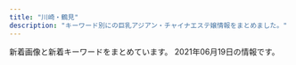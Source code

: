 ```yaml
---
title: "川崎・鶴見"
description: "キーワード別にの巨乳アジアン・チャイナエステ嬢情報をまとめました。"
---
```


新着画像と新着キーワードをまとめています。
2021年06月19日の情報です。

<DmmAffiliateIns />
<KeywordTable
  shops={
    [
    {
        "keywords": {
            "\u4e73": 2,
            "F": 2
        },
        "url": "http://www.crownman.tank.jp/",
        "img_links": [
            "http://www.crownman.tank.jp/public/20181126-115300-843.jpeg",
            "http://www.crownman.tank.jp/public/20201016-024617-911.jpeg",
            "http://www.crownman.tank.jp/images/h3.jpg",
            "http://www.crownman.tank.jp/public/20190404-200155-177.jpeg",
            "http://www.crownman.tank.jp/images/lj.png",
            "http://www.crownman.tank.jp/public/20181102-021343-999.jpeg",
            "http://www.crownman.tank.jp/public/20191220-000813-127.jpeg",
            "http://www.crownman.tank.jp/public/20210601-123201-393.jpeg",
            "http://www.crownman.tank.jp/public/20210504-080501-939.jpeg",
            "http://www.crownman.tank.jp/images/h4.jpg",
            "http://www.crownman.tank.jp/public/20210512-181627-885.jpeg",
            "http://www.crownman.tank.jp/public/20200829-001214-615.jpeg",
            "http://www.crownman.tank.jp/public/20181102-021404-733.jpeg",
            "http://www.crownman.tank.jp/public/20210214-132800-589.jpeg",
            "http://www.crownman.tank.jp/public/20190516-130732-500.jpeg",
            "http://www.crownman.tank.jp/public/20181101-091932-723.jpeg",
            "http://www.crownman.tank.jp/images/h5.jpg",
            "http://www.crownman.tank.jp/images/scrollToTop.png",
            "http://www.crownman.tank.jp/public/20190809-023452-629.jpeg",
            "http://www.crownman.tank.jp/public/20181102-021419-221.jpeg",
            "http://www.crownman.tank.jp/public/20190103-235102-103.jpeg",
            "http://www.crownman.tank.jp/ueditor/php/upload/image/20200828/1598625782230952.jpeg",
            "http://www.crownman.tank.jp/public/20190614-225752-699.jpeg",
            "http://www.crownman.tank.jp/public/20210128-093735-441.jpeg",
            "http://www.crownman.tank.jp/public/20210615-000828-824.jpeg",
            "http://www.crownman.tank.jp/public/20190410-032921-983.jpeg",
            "http://www.crownman.tank.jp/public/20210319-004011-852.jpeg",
            "http://www.crownman.tank.jp/images/br1.png",
            "http://www.crownman.tank.jp/public/20210309-102855-324.jpeg",
            "http://www.crownman.tank.jp/images/br.png",
            "http://www.crownman.tank.jp/public/20210414-180217-393.jpeg",
            "http://www.crownman.tank.jp/public/20181102-021325-742.jpeg",
            "http://www.crownman.tank.jp/images/jt.png",
            "http://www.crownman.tank.jp/images/h01.jpg",
            "http://www.crownman.tank.jp/public/20210315-113348-885.jpeg",
            "http://www.crownman.tank.jp/images/contact.png",
            "http://www.crownman.tank.jp/public/20210219-091840-338.jpeg",
            "http://www.crownman.tank.jp/public/20191208-161631-393.jpeg",
            "http://www.crownman.tank.jp/images/h02.jpg",
            "http://www.crownman.tank.jp/images/xw.png",
            "http://www.crownman.tank.jp/public/20181103-143855-981.jpeg",
            "http://www.crownman.tank.jp/public/20190512-114325-285.jpeg",
            "http://www.crownman.tank.jp/public/20201225-105416-366.jpeg",
            "http://www.crownman.tank.jp/public/20210208-142304-974.jpeg",
            "http://www.crownman.tank.jp/public/20210226-091700-151.jpeg",
            "http://www.crownman.tank.jp/public/20210620-113212-312.png",
            "http://www.crownman.tank.jp/ueditor/php/upload/image/20181102/1541123069868367.jpg",
            "http://www.crownman.tank.jp/public/20200829-204316-579.jpeg",
            "http://www.crownman.tank.jp/images/lyb.png",
            "http://www.crownman.tank.jp/public/20191102-172721-416.jpeg",
            "http://www.crownman.tank.jp/public/20210225-132107-806.jpeg",
            "http://www.crownman.tank.jp/images/fj.png",
            "http://www.crownman.tank.jp/public/20190321-014538-796.jpeg",
            "http://www.crownman.tank.jp/public/20201114-223303-188.jpeg",
            "http://www.crownman.tank.jp/images/zj.png",
            "http://www.crownman.tank.jp/public/20210603-000118-225.jpeg",
            "http://www.crownman.tank.jp/images/guest.png",
            "http://www.crownman.tank.jp/public/20210217-094543-773.jpeg"
        ],
        "station": "JR\u9db4\u898b\u99c5",
        "name": "\u30af\u30e9\u30a6\u30f3\u30fbCrown"
    },
    {
        "url": "http://www.iyasi-massage.com/",
        "img_links": [
            "http://www.iyasi-massage.com/images/top/top_04.jpg",
            "http://www.iyasi-massage.com/images/staff/sta_0z9.jpg",
            "http://www.iyasi-massage.com/images/gallery/gallery_401.jpg",
            "http://www.iyasi-massage.com/images/system/syatem_302.jpg",
            "http://www.iyasi-massage.com/images/staff_image/staff_d04.jpg",
            "http://www.iyasi-massage.com/images/staff_image/staff_d01.jpg",
            "http://www.iyasi-massage.com/images/staff/sta_0z12.jpg",
            "http://www.iyasi-massage.com/images/gallery/gallery_104.jpg",
            "http://www.iyasi-massage.com/images/staff_one/staff_one_07.png",
            "http://www.iyasi-massage.com/images/staff/sta_021.jpg",
            "http://www.iyasi-massage.com/images/staff/sta_0z2.jpg",
            "http://www.iyasi-massage.com/images/top/top_01.jpg",
            "http://www.iyasi-massage.com/images/top/top_02.jpg",
            "http://www.iyasi-massage.com/images/staff_image/staff_d03.jpg",
            "http://www.iyasi-massage.com/images/staff/sta_0z10.jpg",
            "http://www.iyasi-massage.com/images/gallery/gallery_top.jpg",
            "http://www.iyasi-massage.com/images/staff_image/staff_d02.jpg",
            "http://www.iyasi-massage.com/images/staff_one/staff_one_02.jpg",
            "http://www.iyasi-massage.com/images/staff/sta_01.jpg",
            "http://www.iyasi-massage.com/images/gallery/gallery_102.jpg",
            "http://www.iyasi-massage.com/images/staff/sta_03.jpg",
            "http://www.iyasi-massage.com/images/staff/sta_06.jpg",
            "http://www.iyasi-massage.com/images/home/top_qp.jpg",
            "http://www.iyasi-massage.com/images/staff_one/staff_one_01.jpg",
            "http://www.iyasi-massage.com/images/staff/sta_0z8.jpg",
            "http://www.iyasi-massage.com/images/staff/sta_023.jpg",
            "http://www.iyasi-massage.com/images/home/index_03.jpg",
            "http://www.iyasi-massage.com/images/gallery/gallery_101.jpg",
            "http://www.iyasi-massage.com/images/staff_image/staff_d06.jpg",
            "http://www.iyasi-massage.com/images/home/index_tel.jpg",
            "http://www.iyasi-massage.com/images/staff_image/staff_d05.jpg",
            "http://www.iyasi-massage.com/images/system/syatem_303.jpg",
            "http://www.iyasi-massage.com/images/home/QR.png",
            "http://www.iyasi-massage.com/images/staff/sta_07.jpg",
            "http://www.iyasi-massage.com/images/staff/sta_0z6.jpg",
            "http://www.iyasi-massage.com/images/gallery/gallery_103.jpg",
            "http://www.iyasi-massage.com/images/home/index_qup.jpg",
            "http://www.iyasi-massage.com/images/top/top_08.png",
            "http://www.iyasi-massage.com/images/staff/staff_top.jpg",
            "http://www.iyasi-massage.com/images/system/syatem_301.jpg",
            "http://www.iyasi-massage.com/images/staff_one/staff_one_03.jpg",
            "http://www.iyasi-massage.com/images/staff/sta_08.jpg",
            "http://www.iyasi-massage.com/images/staff/sta_010.jpg",
            "http://www.iyasi-massage.com/images/staff_one/staff_one_04.jpg",
            "http://www.iyasi-massage.com/images/staff_one/staff_one_top.jpg",
            "http://www.iyasi-massage.com/images/staff_one/staff_one_05.jpg",
            "http://www.iyasi-massage.com/images/gallery/gallery_01.jpg",
            "http://www.iyasi-massage.com/images/gallery/gallery_402.jpg",
            "http://www.iyasi-massage.com/images/home/index_04.jpg",
            "http://www.iyasi-massage.com/images/staff/sta_04.jpg",
            "http://www.iyasi-massage.com/images/top/top_05.jpg",
            "http://www.iyasi-massage.com/images/gallery/gallery_404.jpg",
            "http://www.iyasi-massage.com/images/home/index_page_top.jpg",
            "http://www.iyasi-massage.com/images/gallery/gallery_403.jpg",
            "http://www.iyasi-massage.com/images/top/top_03.jpg",
            "http://www.iyasi-massage.com/images/top/top_06.jpg",
            "http://www.iyasi-massage.com/images/staff_one/staff_one_08.png"
        ],
        "station": "JR\u5ddd\u5d0e\u99c5\u6771\u53e3",
        "name": "\u6843\u6e90\u90f7",
        "keywords": {}
    },
    {
        "station": "\u9db4\u898b\u99c5\u6771\u53e3",
        "name": "Lucky\u30fb\u30e9\u30c3\u30ad\u30fc",
        "img_links": [
            "http://t-lucky.work/images/sys3.jpg",
            "http://t-lucky.work/img/rei1.jpg",
            "http://t-lucky.work/sp/images/ac1.jpg",
            "http://t-lucky.work/sp/img/mika1.jpg",
            "http://t-lucky.work/staff/emi.jpg",
            "http://t-lucky.work/sp/images/footer.jpg",
            "http://t-lucky.work/images/interior_t.jpg",
            "http://t-lucky.work/img/yuyu1.jpg",
            "http://t-lucky.work/images/tr.jpg",
            "http://t-lucky.work/sp/staff/yuyu.jpg",
            "http://t-lucky.work/sp/menu/staff.jpg",
            "http://t-lucky.work/images/head.jpg",
            "http://t-lucky.work/images/line.png",
            "http://t-lucky.work/sp/img/mimi1.jpg",
            "http://t-lucky.work/images/sys1.jpg",
            "http://t-lucky.work/images/7.jpg",
            "http://t-lucky.work/sp/images/menu/staff.jpg",
            "http://t-lucky.work/img/mika1.jpg",
            "http://t-lucky.work/sp/menu/interior.jpg",
            "http://t-lucky.work/staff/rina.jpg",
            "http://t-lucky.work/images/5.jpg",
            "http://t-lucky.work/images/1.jpg",
            "http://t-lucky.work/images/2.jpg",
            "http://t-lucky.work/sp/img/rina1.jpg",
            "http://t-lucky.work/images/9.jpg",
            "http://t-lucky.work/sp/images/sys1.jpg",
            "http://t-lucky.work/sp/staff/mimi.jpg",
            "http://t-lucky.work/sp/images/b1.jpg",
            "http://t-lucky.work/sp/images/interior_t.jpg",
            "http://t-lucky.work/images/b3.jpg",
            "http://t-lucky.work/staff/aya.jpg",
            "http://t-lucky.work/sp/images/sys2.jpg",
            "http://t-lucky.work/sp/images/staff_t.jpg",
            "http://t-lucky.work/staff/yuki.jpg",
            "http://t-lucky.work/images/3.jpg",
            "http://t-lucky.work/images/staff_t.jpg",
            "http://t-lucky.work/staff/mika.jpg",
            "http://t-lucky.work/images/sys4.jpg",
            "http://t-lucky.work/images/sm.jpg",
            "http://t-lucky.work/sp/img/yumi1.jpg",
            "http://t-lucky.work/sp/menu/top.jpg",
            "http://t-lucky.work/sp/staff/yuki.jpg",
            "http://t-lucky.work/images/4.jpg",
            "http://t-lucky.work/sp/images/b2.jpg",
            "http://t-lucky.work/sp/images/head.jpg",
            "http://t-lucky.work/sp/images/rec1.jpg",
            "http://t-lucky.work/images/b2.jpg",
            "http://t-lucky.work/staff/yuyu.jpg",
            "http://t-lucky.work/img/rina1.jpg",
            "http://t-lucky.work/sp/staff/mika.jpg",
            "http://t-lucky.work/sp/images/pc.jpg",
            "http://t-lucky.work/sp/images/menu/top.jpg",
            "http://t-lucky.work/sp/staff/emi.jpg",
            "http://t-lucky.work/staff/rei.jpg",
            "http://t-lucky.work/images/ta.jpg",
            "http://t-lucky.work/sp/images/newsb.jpg",
            "http://t-lucky.work/img/yumi1.jpg",
            "http://t-lucky.work/images/6.jpg",
            "http://t-lucky.work/sp/img/rei1.jpg",
            "http://t-lucky.work/images/int2.jpg",
            "http://t-lucky.work/sp/staff/rina.jpg",
            "http://t-lucky.work/img/yuki1.jpg",
            "http://t-lucky.work/staff/mimi.jpg",
            "http://t-lucky.work/sp/images/int2.jpg",
            "http://t-lucky.work/images/sys2.jpg",
            "http://t-lucky.work/sp/img/yuyu1.jpg",
            "http://t-lucky.work/sp/images/top.jpg",
            "http://t-lucky.work/images/b1.jpg",
            "http://t-lucky.work/sp/img/emi1.jpg",
            "http://t-lucky.work/images/8.jpg",
            "http://t-lucky.work/sp/images/topgirl.jpg",
            "http://t-lucky.work/sp/img/yuki1.jpg",
            "http://t-lucky.work/sp/img/aya1.jpg",
            "http://t-lucky.work/sp/staff/rei.jpg",
            "http://t-lucky.work/sp/images/news.jpg",
            "http://t-lucky.work/sp/staff/aya.jpg",
            "http://t-lucky.work/sp/images/b3.jpg",
            "http://t-lucky.work/sp/images/int1.jpg",
            "http://t-lucky.work/img/mimi1.jpg",
            "http://t-lucky.work/sp/staff/yumi.jpg",
            "http://t-lucky.work/images/int1.jpg",
            "http://t-lucky.work/img/emi1.jpg",
            "http://t-lucky.work/staff/yumi.jpg",
            "http://t-lucky.work/images/news.jpg",
            "http://t-lucky.work/sp/images/tel.jpg",
            "http://t-lucky.work/img/aya1.jpg"
        ],
        "keywords": {},
        "url": "http://t-lucky.work/"
    },
    {
        "img_links": [
            "http://www.fukuen.in/img/girl/extra/yuki_20210310_4.jpg",
            "http://www.fukuen.in/img/girl/main/smain1435a475e5294d8872e2908b6e44ff2fd28.jpg",
            "http://www.fukuen.in/img/girl/extra/haruka_20210313_3.jpg",
            "http://www.fukuen.in/img/girl/main/smain15118ef4be37dd1bb9ff85c2afa5d75a51b.jpg",
            "http://www.fukuen.in/img/girl/extra/hotaru200809_3min75.jpg",
            "http://www.fukuen.in/img/material/oil5.jpg",
            "http://www.fukuen.in/img/material/arrow_prev.png",
            "http://www.fukuen.in/img/camp/20210405_spring.png",
            "http://www.fukuen.in/img/girl/pickup/pickup20210316234129.jpg",
            "http://www.fukuen.in/img/girl/extra/haruka_20210313_4.jpg",
            "http://www.fukuen.in/img/girl/list/swest145a475e5294d8872e2908b6e44ff2fd28.jpg",
            "http://www.fukuen.in/img/girl/main/smain82429f69a5e0facf26b5c596ab5374c79a.jpg",
            "http://www.fukuen.in/img/girl/pickup/pickup20210316230958.jpg",
            "http://www.fukuen.in/img/material/shiatsu3.jpg",
            "http://www.fukuen.in/img/girl/main/smain114a604c7246ee7ef21ea1371bf0f8ae541.jpg",
            "http://www.fukuen.in/img/girl/main/smain1632e39562f0230b9b51859f7d67c9ba3fc.jpg",
            "http://www.fukuen.in/img/girl/extra/riri_20210607_3.jpg",
            "http://www.fukuen.in/img/girl/main/smain1425a475e5294d8872e2908b6e44ff2fd28.jpg",
            "http://www.fukuen.in/img/girl/list/slist156b2c0b72e6f061c42ebccbc63e13d7c5.jpg",
            "http://www.fukuen.in/img/material/image_auth.png",
            "http://www.fukuen.in/img/girl/main/smain22a5f5188f9c41ddb221fc0bead2a8556b.jpg",
            "http://www.fukuen.in/img/material/front.jpg",
            "http://www.fukuen.in/img/girl/list/swest11a00cec64c1902f8f81d6458bd81ecc3.jpg",
            "http://www.fukuen.in/img/girl/main/smain1622e39562f0230b9b51859f7d67c9ba3fc.jpg",
            "http://www.fukuen.in/img/girl/list/swest4f486b583999cfcec7913d7843c608159.jpg",
            "http://www.fukuen.in/img/girl/main/smain141e48573960397dac752f153b86f52127e.jpg",
            "http://www.fukuen.in/img/girl/list/slist21d95f10417cbe687c362ac86a6caaf51.jpg",
            "http://www.fukuen.in/img/girl/list/slist8fbaefba79306aed7d52f3369481c4f79.jpg",
            "http://www.fukuen.in/img/girl/extra/yuki_20210310_1.jpg",
            "http://www.fukuen.in/img/girl/list/slist1768dbbfdf9b8041399246bb7ae21124f0.jpg",
            "http://www.fukuen.in/img/camp/20210501.png",
            "http://www.fukuen.in/img/girl/main/smain721ab20435a050b6117e25de016c851a5e.jpg",
            "http://www.fukuen.in/img/material/sentai2.jpg",
            "http://www.fukuen.in/img/girl/main/smain711ab20435a050b6117e25de016c851a5e.jpg",
            "http://www.fukuen.in/img/girl/extra/riri_20210607_4.jpg",
            "http://www.fukuen.in/img/girl/extra/haruka_20210313_2.jpg",
            "http://www.fukuen.in/img/material/arrow_next.png",
            "http://www.fukuen.in/img/girl/main/smain15318ef4be37dd1bb9ff85c2afa5d75a51b.jpg",
            "http://www.fukuen.in/img/camp/20210618_deluxe.png",
            "http://www.fukuen.in/img/material/akasuri4.jpg",
            "http://www.fukuen.in/img/girl/list/slist162e6c2df06bb88ecc8206bde612ab9625.jpg",
            "http://www.fukuen.in/img/girl/main/smain1749a0bb7126fb76055ba03269b5d845204.jpg",
            "http://www.fukuen.in/img/news/news20210611_kaoru.jpg",
            "http://www.fukuen.in/img/girl/list/slist5751a73c1d67d106b755f2a10f214b1fb.jpg",
            "http://www.fukuen.in/img/girl/extra/hotaru200809_1min75.jpg",
            "http://www.fukuen.in/img/girl/main/smain41f486b583999cfcec7913d7843c608159.jpg",
            "http://www.fukuen.in/img/girl/main/smain115a604c7246ee7ef21ea1371bf0f8ae541.jpg",
            "http://www.fukuen.in/img/girl/main/smain135ec1dcb677e5be350bb150449f6c30de9.jpg",
            "http://www.fukuen.in/img/girl/main/smain21a5f5188f9c41ddb221fc0bead2a8556b.jpg",
            "http://www.fukuen.in/img/girl/main/smain14540463708cafed5ed2857e0fb652102bb.jpg",
            "http://www.fukuen.in/img/girl/main/smain15218ef4be37dd1bb9ff85c2afa5d75a51b.jpg",
            "http://www.fukuen.in/img/girl/list/swest156b2c0b72e6f061c42ebccbc63e13d7c5.jpg",
            "http://www.fukuen.in/img/news/news20210611_riri.jpg",
            "http://www.fukuen.in/img/material/oil2.jpg",
            "http://www.fukuen.in/img/girl/extra/haruka_20210313_5.jpg",
            "http://www.fukuen.in/img/material/bath.jpg",
            "http://www.fukuen.in/img/girl/main/smain1759a0bb7126fb76055ba03269b5d845204.jpg",
            "http://www.fukuen.in/img/girl/list/swest1154c6465b3e80f1950af663ae9de86840.jpg",
            "http://www.fukuen.in/img/material/akasuri3.jpg",
            "http://www.fukuen.in/img/material/sentai6rev1.jpg",
            "http://www.fukuen.in/img/girl/extra/yuki_20210310_5.jpg",
            "http://www.fukuen.in/img/girl/list/slist14e48573960397dac752f153b86f52127e.jpg",
            "http://www.fukuen.in/img/girl/extra/riri_20210607_1.jpg",
            "http://www.fukuen.in/img/girl/main/smain132ec1dcb677e5be350bb150449f6c30de9.jpg",
            "http://www.fukuen.in/img/material/akasuri5rev1.jpg",
            "http://www.fukuen.in/img/girl/extra/haruka_20210313_1.jpg",
            "http://www.fukuen.in/img/material/sentai4.jpg",
            "http://www.fukuen.in/img/girl/main/smain161ccde286216ee7496f9b79d0ccb1211b0.jpg",
            "http://www.fukuen.in/img/girl/extra/risa_20200923_3.jpg",
            "http://www.fukuen.in/img/girl/extra/risa_20200923_4.jpg",
            "http://www.fukuen.in/img/girl/main/smain112a604c7246ee7ef21ea1371bf0f8ae541.jpg",
            "http://www.fukuen.in/img/girl/list/slist48970948df1b5f673ddccf8bdc1c27ca3.jpg",
            "http://www.fukuen.in/img/girl/main/smain52fb1c032274e28d599eed619e1bedc3e4.jpg",
            "http://www.fukuen.in/img/material/oil6.jpg",
            "http://www.fukuen.in/img/material/akasuri6rev1.jpg",
            "http://www.fukuen.in/img/material/shiatsu1.jpg",
            "http://www.fukuen.in/img/girl/main/smain17168dbbfdf9b8041399246bb7ae21124f0.jpg",
            "http://www.fukuen.in/img/material/sentai5rev1.jpg",
            "http://www.fukuen.in/img/girl/list/swest5751a73c1d67d106b755f2a10f214b1fb.jpg",
            "http://www.fukuen.in/img/girl/main/smain53fb1c032274e28d599eed619e1bedc3e4.jpg",
            "http://www.fukuen.in/img/girl/list/slist7a7cd4a2a61a08aea05c874262bd2983c.jpg",
            "http://www.fukuen.in/img/girl/main/smain425ef08e32ca6d2936eee599647ef1be42.jpg",
            "http://www.fukuen.in/img/material/shiatsu2.jpg",
            "http://www.fukuen.in/img/girl/main/smain23a5f5188f9c41ddb221fc0bead2a8556b.jpg",
            "http://www.fukuen.in/img/girl/main/smain133ec1dcb677e5be350bb150449f6c30de9.jpg",
            "http://www.fukuen.in/img/girl/main/smain746910286ab0a44682bfc6f093f287b998.jpg",
            "http://www.fukuen.in/img/girl/list/slist11a00cec64c1902f8f81d6458bd81ecc3.jpg",
            "http://www.fukuen.in/img/material/oil4.jpg",
            "http://www.fukuen.in/img/material/sentai1.jpg",
            "http://www.fukuen.in/img/girl/pickup/pickup20210316232813.jpg",
            "http://www.fukuen.in/img/girl/extra/risa_20200923_5.jpg",
            "http://www.fukuen.in/img/girl/list/swest25902fb05705d4f4dcd3bb55fc78d46ee.jpg",
            "http://www.fukuen.in/img/girl/main/smain8415e8cbb1c49eb7c8caa026cbfa4e5e53.jpg",
            "http://www.fukuen.in/img/girl/list/swest13a9012a45cd10e4bbf815bf1cd1dfb50a.jpg",
            "http://www.fukuen.in/img/girl/extra/ai_20200914_2.jpg",
            "http://www.fukuen.in/img/material/shiatsu4rev1.jpg",
            "http://www.fukuen.in/img/material/akasuri2rev1.jpg",
            "http://www.fukuen.in/img/material/akasuri1.jpg",
            "http://www.fukuen.in/img/girl/main/smain12372fb92a183b52eed6697b1dc18d650f.jpg",
            "http://www.fukuen.in/img/camp/20210618_riri.jpg",
            "http://www.fukuen.in/img/material/shiatsu5rev1.jpg",
            "http://www.fukuen.in/img/girl/main/smain13372fb92a183b52eed6697b1dc18d650f.jpg",
            "http://www.fukuen.in/img/girl/list/swest8fbaefba79306aed7d52f3369481c4f79.jpg",
            "http://www.fukuen.in/img/girl/main/smain1729a0bb7126fb76055ba03269b5d845204.jpg",
            "http://www.fukuen.in/img/girl/extra/riri_20210607_2.jpg",
            "http://www.fukuen.in/img/girl/main/smain435ef08e32ca6d2936eee599647ef1be42.jpg",
            "http://www.fukuen.in/img/girl/main/smain1739a0bb7126fb76055ba03269b5d845204.jpg",
            "http://www.fukuen.in/img/girl/main/smain134ec1dcb677e5be350bb150449f6c30de9.jpg",
            "http://www.fukuen.in/img/girl/extra/hotaru200809_2min75.jpg",
            "http://www.fukuen.in/img/girl/pickup/pickup20210608103919.jpg",
            "http://www.fukuen.in/img/girl/list/slist13198a095a589d6e99c04b29b48a066f60.jpg",
            "http://www.fukuen.in/img/girl/main/smain131a9012a45cd10e4bbf815bf1cd1dfb50a.jpg",
            "http://www.fukuen.in/img/girl/main/smain11154c6465b3e80f1950af663ae9de86840.jpg",
            "http://www.fukuen.in/img/girl/extra/risa_20200923_1.jpg",
            "http://www.fukuen.in/img/girl/list/swest16ccde286216ee7496f9b79d0ccb1211b0.jpg",
            "http://www.fukuen.in/img/material/sentai3.jpg",
            "http://www.fukuen.in/img/girl/extra/ai_20200914_4.jpg",
            "http://www.fukuen.in/img/girl/extra/yuki_20210310_6.jpg",
            "http://www.fukuen.in/img/girl/main/smain11372fb92a183b52eed6697b1dc18d650f.jpg",
            "http://www.fukuen.in/img/material/oil3.jpg",
            "http://www.fukuen.in/img/girl/list/slist1154c6465b3e80f1950af663ae9de86840.jpg",
            "http://www.fukuen.in/img/girl/main/smain81429f69a5e0facf26b5c596ab5374c79a.jpg",
            "http://www.fukuen.in/img/girl/pickup/pickup20210611102305.jpg",
            "http://www.fukuen.in/img/girl/main/smain16596f3ae3a738e965bce7cf30f028138bf.jpg",
            "http://www.fukuen.in/img/girl/extra/ai_20200914_1.jpg",
            "http://www.fukuen.in/img/girl/extra/ai_20200914_3.jpg",
            "http://www.fukuen.in/img/material/oil1.jpg",
            "http://www.fukuen.in/img/girl/extra/hotaru200809_4min75.jpg",
            "http://www.fukuen.in/img/girl/main/smain83429f69a5e0facf26b5c596ab5374c79a.jpg",
            "http://www.fukuen.in/img/material/shiatsu6.jpg",
            "http://www.fukuen.in/img/girl/main/smain513f8bf8e4517330b71f7b182328a05400.jpg",
            "http://www.fukuen.in/img/girl/extra/yuki_20210310_3.jpg",
            "http://www.fukuen.in/img/girl/main/smain736910286ab0a44682bfc6f093f287b998.jpg",
            "http://www.fukuen.in/img/girl/main/smain113a604c7246ee7ef21ea1371bf0f8ae541.jpg",
            "http://www.fukuen.in/img/girl/main/smain1642e39562f0230b9b51859f7d67c9ba3fc.jpg",
            "http://www.fukuen.in/img/girl/extra/yuki_20210310_7.jpg",
            "http://www.fukuen.in/img/girl/list/swest1768dbbfdf9b8041399246bb7ae21124f0.jpg",
            "http://www.fukuen.in/img/girl/main/smain14440463708cafed5ed2857e0fb652102bb.jpg",
            "http://www.fukuen.in/img/girl/extra/riri_20210607_6.jpg",
            "http://www.fukuen.in/img/camp/20200610_shinki.jpg",
            "http://www.fukuen.in/img/girl/extra/riri_20210607_5.jpg",
            "http://www.fukuen.in/img/girl/extra/yuki_20210310_2.jpg",
            "http://www.fukuen.in/img/girl/list/swest72b8648aae56da25b7c7573dc007cc2de.jpg",
            "http://www.fukuen.in/img/girl/extra/risa_20200923_2.jpg"
        ],
        "keywords": {
            "G": 4,
            "\u80f8": 2,
            "\u30bb\u30af\u30b7\u30fc": 2
        },
        "name": "\u798f\u7e01\u30fbFUKUEN",
        "station": "JR\u9db4\u898b\u99c5\u6771\u53e3",
        "url": "http://www.fukuen.in/"
    },
    {
        "url": "http://good.abnavi.info/",
        "img_links": [],
        "name": "GooD",
        "station": "JR\u9db4\u898b\u99c5\u6771\u53e3",
        "keywords": {}
    },
    {
        "name": "\u30a2\u30f3\u30b8\u30e5",
        "keywords": {},
        "url": "http://relax-aroma.xyz/",
        "img_links": [
            "http://relax-aroma.xyz/images/cg06.jpg",
            "http://relax-aroma.xyz/images/sys03.jpg",
            "http://relax-aroma.xyz/images/con02.jpg",
            "http://relax-aroma.xyz/images/con03.jpg",
            "http://relax-aroma.xyz/images/con01.jpg",
            "http://relax-aroma.xyz/images/sys01.jpg",
            "http://relax-aroma.xyz/images/sns_9_pink.jpg",
            "http://relax-aroma.xyz/images/cg04.jpg",
            "http://relax-aroma.xyz/images/cg02.jpg",
            "http://relax-aroma.xyz/images/sw_home.png",
            "http://relax-aroma.xyz/images/trigger.jpg",
            "http://relax-aroma.xyz/images/cg01.jpg",
            "http://relax-aroma.xyz/images/sw_tel.png",
            "http://relax-aroma.xyz/images/cg03.jpg",
            "http://relax-aroma.xyz/images/icon_new.png",
            "http://relax-aroma.xyz/images/mainvisual_01.jpg",
            "http://relax-aroma.xyz/images/mainvisual_02.jpg",
            "http://relax-aroma.xyz/images/head_interior.jpg",
            "http://relax-aroma.xyz/images/cg05.jpg",
            "http://relax-aroma.xyz/images/mainvisual_01_s.jpg",
            "http://relax-aroma.xyz/images/sys02.jpg",
            "http://relax-aroma.xyz/images/req_03.jpg",
            "http://relax-aroma.xyz/images/head_therapist.jpg"
        ],
        "station": "JR\u9db4\u898b\u99c5\u6771\u53e3"
    },
    {
        "keywords": {},
        "url": "http://www.play-land.work/",
        "station": "\u4eac\u6025\u9db4\u898b\u99c5\u6771\u53e3",
        "img_links": [
            "http://www.play-land.work/sp/img/hosino1.jpg",
            "http://www.play-land.work/sp/staff/hinano.jpg",
            "http://www.play-land.work/images/2.jpg",
            "http://www.play-land.work/images/head.jpg",
            "http://www.play-land.work/staff/yukari.jpg",
            "http://www.play-land.work/sp/images/sys3.png",
            "http://www.play-land.work/sp/images/int1.png",
            "http://www.play-land.work/images/sys2.jpg",
            "http://www.play-land.work/sp/images/4.jpg",
            "http://www.play-land.work/staff/hinano.jpg",
            "http://www.play-land.work/images/sys1.jpg",
            "http://www.play-land.work/sp/images/footer.jpg",
            "http://www.play-land.work/images/interior_t.jpg",
            "http://www.play-land.work/sp/images/staff_t.png",
            "http://www.play-land.work/images/3.jpg",
            "http://www.play-land.work/sp/images/tel.png",
            "http://www.play-land.work/sp/images/line.jpg",
            "http://www.play-land.work/sp/images/rec1.jpg",
            "http://www.play-land.work/images/sm.jpg",
            "http://www.play-land.work/images/line.jpg",
            "http://www.play-land.work/images/staff_t.jpg",
            "http://www.play-land.work/images/b2.jpg",
            "http://www.play-land.work/staff/saki.jpg",
            "http://www.play-land.work/sp/images/b3.jpg",
            "http://www.play-land.work/sp/images/int3.jpg",
            "http://www.play-land.work/staff/hosino.jpg",
            "http://www.play-land.work/img/saki1.jpg",
            "http://www.play-land.work/img/hosino1.jpg",
            "http://www.play-land.work/images/b1.jpg",
            "http://www.play-land.work/images/rec1.jpg",
            "http://www.play-land.work/sp/img/yukari1.jpg",
            "http://www.play-land.work/images/rec2.jpg",
            "http://www.play-land.work/sp/images/ac1.jpg",
            "http://www.play-land.work/sp/img/saki1.jpg",
            "http://www.play-land.work/sp/images/b1.jpg",
            "http://www.play-land.work/images/sys3.jpg",
            "http://www.play-land.work/sp/images/sys1.png",
            "http://www.play-land.work/sp/images/2.jpg",
            "http://www.play-land.work/sp/images/topgirl.png",
            "http://www.play-land.work/images/ac1.jpg",
            "http://www.play-land.work/sp/images/sys2.png",
            "http://www.play-land.work/images/twitter_t.jpg",
            "http://www.play-land.work/images/b4.jpg",
            "http://www.play-land.work/img/yukari1.jpg",
            "http://www.play-land.work/sp/staff/saki.jpg",
            "http://www.play-land.work/sp/staff/hosino.jpg",
            "http://www.play-land.work/sp/images/1.jpg",
            "http://www.play-land.work/sp/images/int2.jpg",
            "http://www.play-land.work/images/newface.jpg",
            "http://www.play-land.work/sp/images/b2.jpg",
            "http://www.play-land.work/images/1.jpg",
            "http://www.play-land.work/sp/images/twitter.png",
            "http://www.play-land.work/sp/images/3.jpg",
            "http://www.play-land.work/sp/staff/yukari.jpg",
            "http://www.play-land.work/sp/images/interior_t.png",
            "http://www.play-land.work/sp/images/rec2.png",
            "http://www.play-land.work/sp/images/int4.jpg",
            "http://www.play-land.work/img/hinano1.jpg",
            "http://www.play-land.work/images/b3.jpg",
            "http://www.play-land.work/sp/images/head.jpg",
            "http://www.play-land.work/images/4.jpg",
            "http://www.play-land.work/sp/img/hinano1.jpg",
            "http://www.play-land.work/images/int1.jpg",
            "http://www.play-land.work/images/int2.jpg",
            "http://www.play-land.work/sp/images/newface.png",
            "http://www.play-land.work/images/tgirl.jpg"
        ],
        "name": "HaNa"
    },
    {
        "station": "JR\u9db4\u898b\u99c5\u897f\u53e3",
        "name": "\u3055\u304f\u3089",
        "img_links": [
            "http://tsurumisakura.este88.com/files/sayuri1.jpg",
            "http://tsurumisakura.este88.com/images/m2.jpg",
            "http://tsurumisakura.este88.com/images/b-online.png",
            "http://tsurumisakura.este88.com/files/miyuki1.jpg",
            "http://tsurumisakura.este88.com/images/tel2.png",
            "http://tsurumisakura.este88.com/files/minami1.jpg",
            "http://tsurumisakura.este88.com/images/slider-img001.jpg",
            "http://tsurumisakura.este88.com/files/miho1.jpg",
            "http://tsurumisakura.este88.com/images/m6.jpg",
            "http://tsurumisakura.este88.com/images/slider-img002.jpg",
            "http://tsurumisakura.este88.com/files/hitomi1.jpg",
            "http://tsurumisakura.este88.com/images/b-tel.png",
            "http://tsurumisakura.este88.com/images/m1.jpg",
            "http://tsurumisakura.este88.com/images/info.png",
            "http://tsurumisakura.este88.com/images/m3.jpg",
            "http://tsurumisakura.este88.com/images/m4.jpg",
            "http://tsurumisakura.este88.com/files/004.jpg"
        ],
        "url": "http://tsurumisakura.este88.com/",
        "keywords": {
            "89": 6,
            "92": 8,
            "87": 10,
            "88": 8,
            "86": 8,
            "93": 8,
            "C": 8,
            "E": 8,
            "D": 24
        }
    },
    {
        "name": "\u30d0\u30d6\u308a\u3093\u5a18",
        "keywords": {
            "85": 42,
            "86": 56,
            "C": 56,
            "E": 14,
            "87": 98,
            "D": 139,
            "82": 14,
            "88": 13,
            "83": 14
        },
        "station": "\u4eac\u6025\u9db4\u898b\u99c5\u6771\u53e3",
        "img_links": [
            "http://baburin.iest.info/photos/sites/2/2018/06/2018062508384319.jpg",
            "http://baburin.iest.info/photos/sites/2/2018/09/2018091006542340.jpg",
            "http://baburin.iest.info/images/acc.jpg",
            "http://baburin.iest.info/photos/sites/2/2019/12/2019121012234134.jpg",
            "http://baburin.iest.info/photos/sites/2/2019/12/2019121012271150.jpg",
            "http://baburin.iest.info/images/acc1.jpg",
            "http://baburin.iest.info/photos/sites/2/2018/10/2018103017042054.jpg",
            "http://baburin.iest.info/photos/sites/2/2019/12/2019121112381870.jpg",
            "http://baburin.iest.info/photos/sites/2/2019/12/2019121012290043.jpg",
            "http://baburin.iest.info/photos/sites/2/2020/02/2020021216314936.jpg",
            "http://baburin.iest.info/photos/sites/2/2018/07/2018072409124390.jpg",
            "http://baburin.iest.info/images/mibile.jpg",
            "http://baburin.iest.info/images/top.png",
            "http://baburin.iest.info/images/s_info.jpg",
            "http://baburin.iest.info/images/staff0.jpg",
            "http://baburin.iest.info/photos/sites/2/2018/11/2018112214225177.jpg",
            "http://baburin.iest.info/photos/sites/2/2018/03/1.jpg",
            "http://baburin.iest.info/photos/sites/2/2018/12/2018120114132410.jpg",
            "http://baburin.iest.info/images/s_face.jpg",
            "http://baburin.iest.info/images/s_staff.jpg",
            "http://baburin.iest.info/images/s_news.jpg",
            "http://baburin.iest.info/images/s_pick.jpg",
            "http://baburin.iest.info/photos/sites/2/2018/06/2018063004421199.jpg",
            "http://baburin.iest.info/photos/sites/2/2020/02/2020020617495273.jpg",
            "http://baburin.iest.info/photos/sites/2/2020/10/2020100615314175.jpg",
            "http://baburin.iest.info/photos/sites/2/2019/06/2019062312555740.jpg"
        ],
        "url": "http://baburin.iest.info/"
    },
    {
        "url": "https://www.pal-spa.com/",
        "name": "Men\u2019s Pal Spa\u30fb\u30e1\u30f3\u30ba\u30d1\u30eb\u30b9\u30d1",
        "station": "JR\u9db4\u898b\u99c5\u6771\u53e3",
        "img_links": [
            "https://www.pal-spa.com/img/blog/postimage20200805131611.jpg",
            "https://www.pal-spa.com/img/girl/list/sface3c2ba25b14b61f54befa1ec672e487350.jpg",
            "https://www.pal-spa.com/img/girl/main/smain283aa054b0383cc218664f07c55c4e1d3f0.jpg",
            "https://www.pal-spa.com/img/blog/palspa_blog_20210419_yuki1.jpg",
            "https://www.pal-spa.com/img/girl/main/smain2944975d1e88a92635112090a18fddfe496.jpg",
            "https://www.pal-spa.com/img/girl/main/smain281fd9bc58195da2c4f8c318534044e362e.jpg",
            "https://www.pal-spa.com/img/blog/palspa_blog_20210120_haruka5.jpg",
            "https://www.pal-spa.com/img/girl/main/smain32244cc176e6519c5cfcaa30cdb6b3d4ae6.jpg",
            "https://www.pal-spa.com/img/girl/main/smain3535044e0e79b6d94578c6c78296fb853e4.jpg",
            "https://www.pal-spa.com/img/girl/main/smain284aa054b0383cc218664f07c55c4e1d3f0.jpg",
            "https://www.pal-spa.com/img/blog/palspa_blog_20200316_aya5.jpg",
            "https://www.pal-spa.com/img/girl/main/smain371eb53412252fd3f47bcd6a4f2e0027ddb.jpg",
            "https://www.pal-spa.com/img/girl/main/smain841caefc8aa890323cc659f5abf9da1937.jpg",
            "https://www.pal-spa.com/img/girl/pickup/pickup20210120104719.jpg",
            "https://www.pal-spa.com/img/girl/pickup/pickup20200730025343.jpg",
            "https://www.pal-spa.com/img/blog/palspa_blog_20210419_yuki4.jpg",
            "https://www.pal-spa.com/img/blog/palspa_blog_20200316_aya3.jpg",
            "https://www.pal-spa.com/img/girl/main/smain215a4782a043e7ca29f58aba8d6552a2d6e.jpg",
            "https://www.pal-spa.com/img/blog/palspa_blog_20210419_yuki8.jpg",
            "https://www.pal-spa.com/img/girl/main/smain95ef1bf25458f90407a4281129029fee02.jpg",
            "https://www.pal-spa.com/img/blog/palspa_blog_20210120_haruka4.jpg",
            "https://www.pal-spa.com/img/girl/list/slist21c8c7f499c3f4da854e401c53978a3677.jpg",
            "https://www.pal-spa.com/img/girl/list/swest95fea8ce189d2417d922eb9079627b3ac.jpg",
            "https://www.pal-spa.com/img/blog/palspa_blog_20200316_aya11.jpg",
            "https://www.pal-spa.com/img/girl/main/smain321552450a07c5e6fcf616569ce56276f28.jpg",
            "https://www.pal-spa.com/img/blog/palspa_blog_20210419_yuki7.jpg",
            "https://www.pal-spa.com/img/girl/main/smain32344cc176e6519c5cfcaa30cdb6b3d4ae6.jpg",
            "https://www.pal-spa.com/img/girl/list/sface35c7e2ebf50e97c57692dbfd94cccf9ddb.jpg",
            "https://www.pal-spa.com/img/girl/list/swest31f19f00dae05be97f6dce6cb5dbe8eec8.jpg",
            "https://www.pal-spa.com/img/blog/palspa_blog_20200316_aya7.jpg",
            "https://www.pal-spa.com/img/blog/palspa_blog_20210419_yuki6.jpg",
            "https://www.pal-spa.com/img/blog/postimage20191201160113.jpg",
            "https://www.pal-spa.com/img/girl/main/smain314f04254ecea9c57f49748c46b01a7664c.jpg",
            "https://www.pal-spa.com/img/girl/list/sface31f19f00dae05be97f6dce6cb5dbe8eec8.jpg",
            "https://www.pal-spa.com/img/blog/palspa_blog_20200316_aya1.jpg",
            "https://www.pal-spa.com/img/blog/palspa_blog_20200113_miyuki5.jpg",
            "https://www.pal-spa.com/img/blog/palspa_blog_20191204_izumi3.jpg",
            "https://www.pal-spa.com/img/girl/main/smain3438922ce8484534d2b75a91ab7a300e6de.jpg",
            "https://www.pal-spa.com/img/girl/main/smain3525044e0e79b6d94578c6c78296fb853e4.jpg",
            "https://www.pal-spa.com/img/girl/list/swest81caefc8aa890323cc659f5abf9da1937.jpg",
            "https://www.pal-spa.com/img/girl/main/smain32444cc176e6519c5cfcaa30cdb6b3d4ae6.jpg",
            "https://www.pal-spa.com/img/blog/palspa_blog_20200803_ai4.jpg",
            "https://www.pal-spa.com/img/girl/list/slist29b91c9bcc8e157811f43836e0e81c7a7e.jpg",
            "https://www.pal-spa.com/img/girl/list/swest3c2ba25b14b61f54befa1ec672e487350.jpg",
            "https://www.pal-spa.com/img/blog/palspa_blog_20191204_izumi1.jpg",
            "https://www.pal-spa.com/img/girl/main/smain295c66d8a8ea77ad563b7a5d4d245be38c5.jpg",
            "https://www.pal-spa.com/img/girl/list/slist2384c844601b0fd2f7aabfe4a5a12163b7.jpg",
            "https://www.pal-spa.com/img/blog/palspa_blog_20210419_yuki2.jpg",
            "https://www.pal-spa.com/img/girl/main/smain375cab2c1fda697e3b05677cf608a517810.jpg",
            "https://www.pal-spa.com/img/girl/list/sface34fb1e5b054a6796aafb6d24f36ac90950.jpg",
            "https://www.pal-spa.com/img/girl/main/smain29126f46703ae5614cc6531d2d744ef64cb.jpg",
            "https://www.pal-spa.com/img/girl/list/sface8aaf0584954cf78c6fa0e4d5235d359c9.jpg",
            "https://www.pal-spa.com/img/blog/postimage20190615060904.jpg",
            "https://www.pal-spa.com/img/girl/main/smain212a4782a043e7ca29f58aba8d6552a2d6e.jpg",
            "https://www.pal-spa.com/img/blog/palspa_blog_20191204_izumi2.jpg",
            "https://www.pal-spa.com/img/girl/main/smain2312be10adc295a0fc3adfdb5b77838c4a7.jpg",
            "https://www.pal-spa.com/img/blog/palspa_blog_20200316_aya6.jpg",
            "https://www.pal-spa.com/img/girl/main/smain43f417400ac5884575399559541bcf4c17.jpg",
            "https://www.pal-spa.com/img/girl/main/smain372eb53412252fd3f47bcd6a4f2e0027ddb.jpg",
            "https://www.pal-spa.com/img/girl/list/slist35f2458e832a4198c757c4a20f24e7b77f.jpg",
            "https://www.pal-spa.com/img/girl/main/smain28209dcea86d45d39c34084233d3f05abd3.jpg",
            "https://www.pal-spa.com/img/blog/postimage20210128110639.jpg",
            "https://www.pal-spa.com/img/girl/main/smain211a4782a043e7ca29f58aba8d6552a2d6e.jpg",
            "https://www.pal-spa.com/img/girl/list/slist31991bce11ee745ecab812af3ff1cb34c6.jpg",
            "https://www.pal-spa.com/img/girl/main/smain312cf1a94bbeb47fd61d9c8a0ac5715f220.jpg",
            "https://www.pal-spa.com/img/girl/main/smain92489e4bc2f68cb6c1df5f2c0780e53ef2.jpg",
            "https://www.pal-spa.com/img/blog/palspa_blog_20191201_aica4.jpg",
            "https://www.pal-spa.com/img/girl/main/smain313cf1a94bbeb47fd61d9c8a0ac5715f220.jpg",
            "https://www.pal-spa.com/img/blog/postimage20191205024146.jpg",
            "https://www.pal-spa.com/img/blog/palspa_blog_20210419_yuki5.jpg",
            "https://www.pal-spa.com/img/girl/main/smain2342be10adc295a0fc3adfdb5b77838c4a7.jpg",
            "https://www.pal-spa.com/img/girl/list/swest352b89681dd1c11f6c2b3d93f5253fdb44.jpg",
            "https://www.pal-spa.com/img/girl/list/slist34fb1e5b054a6796aafb6d24f36ac90950.jpg",
            "https://www.pal-spa.com/img/blog/palspa_blog_20200803_ai2.jpg",
            "https://www.pal-spa.com/img/blog/palspa_blog_20200316_aya8.jpg",
            "https://www.pal-spa.com/img/material/massage_sentai1.jpg",
            "https://www.pal-spa.com/img/blog/palspa_blog_20191204_erica7.jpg",
            "https://www.pal-spa.com/img/girl/main/smain3448922ce8484534d2b75a91ab7a300e6de.jpg",
            "https://www.pal-spa.com/img/girl/main/smain354497d0fc321a60342a97907dcf15eddb4.jpg",
            "https://www.pal-spa.com/img/blog/palspa_blog_20191204_izumi4.jpg",
            "https://www.pal-spa.com/img/camp/camp_20210616sp.jpg",
            "https://www.pal-spa.com/img/girl/main/smain91489e4bc2f68cb6c1df5f2c0780e53ef2.jpg",
            "https://www.pal-spa.com/img/blog/postimage20190909035711.jpg",
            "https://www.pal-spa.com/img/girl/main/smain341fb1e5b054a6796aafb6d24f36ac90950.jpg",
            "https://www.pal-spa.com/img/girl/main/smain2322be10adc295a0fc3adfdb5b77838c4a7.jpg",
            "https://www.pal-spa.com/img/girl/main/smain241254584407bed049e349a41c5443a4345.jpg",
            "https://www.pal-spa.com/img/blog/palspa_blog_20200316_aya9.jpg",
            "https://www.pal-spa.com/img/girl/pickup/pickup20200104064211.jpg",
            "https://www.pal-spa.com/img/blog/palspa_blog_20191201_yui3.jpg",
            "https://www.pal-spa.com/img/girl/list/slist32552450a07c5e6fcf616569ce56276f28.jpg",
            "https://www.pal-spa.com/img/blog/palspa_blog_20200803_ai8.jpg",
            "https://www.pal-spa.com/img/blog/palspa_blog_20200316_aya2.jpg",
            "https://www.pal-spa.com/img/girl/main/smain2332be10adc295a0fc3adfdb5b77838c4a7.jpg",
            "https://www.pal-spa.com/img/girl/pickup/pickup20210513160105.jpg",
            "https://www.pal-spa.com/img/material/massage_siatu3.jpg",
            "https://www.pal-spa.com/img/blog/palspa_blog_20210419_yuki3.jpg",
            "https://www.pal-spa.com/img/blog/palspa_blog_20191204_erica5.jpg",
            "https://www.pal-spa.com/img/girl/list/swest21a4782a043e7ca29f58aba8d6552a2d6e.jpg",
            "https://www.pal-spa.com/img/girl/list/sface232be10adc295a0fc3adfdb5b77838c4a7.jpg",
            "https://www.pal-spa.com/img/blog/palspa_blog_20191201_aica2.jpg",
            "https://www.pal-spa.com/img/blog/palspa_blog_20200316_aya10.jpg",
            "https://www.pal-spa.com/img/blog/palspa_blog_20191204_erica4.jpg",
            "https://www.pal-spa.com/img/girl/list/swest2934a16061b4519bc353f475021810bbc2.jpg",
            "https://www.pal-spa.com/img/girl/main/smain821caefc8aa890323cc659f5abf9da1937.jpg",
            "https://www.pal-spa.com/img/blog/palspa_blog_20191201_yui4.jpg",
            "https://www.pal-spa.com/img/blog/palspa_blog_20191201_aica5.jpg",
            "https://www.pal-spa.com/img/girl/list/sface2934a16061b4519bc353f475021810bbc2.jpg",
            "https://www.pal-spa.com/img/blog/postimage20210419052730.jpg",
            "https://www.pal-spa.com/img/blog/palspa_blog_20191204_izumi5.jpg",
            "https://www.pal-spa.com/img/girl/main/smain373eb53412252fd3f47bcd6a4f2e0027ddb.jpg",
            "https://www.pal-spa.com/img/girl/main/smain374cab2c1fda697e3b05677cf608a517810.jpg",
            "https://www.pal-spa.com/img/girl/list/swest35285c827d9511f0950a18b392ca14bbe6.jpg",
            "https://www.pal-spa.com/img/blog/postimage20191201162035.jpg",
            "https://www.pal-spa.com/img/blog/postimage20191201161433.jpg",
            "https://www.pal-spa.com/img/girl/main/smain32544cc176e6519c5cfcaa30cdb6b3d4ae6.jpg",
            "https://www.pal-spa.com/img/girl/list/slist2803b6e28547718e5f6d36e0d1c631fbcd.jpg",
            "https://www.pal-spa.com/img/girl/list/sface2815022380c60cdc7043c4ec074cee02f5.jpg",
            "https://www.pal-spa.com/img/girl/list/swest41179e3d7fbd9c1dd52f6aa2a671ce0bd.jpg",
            "https://www.pal-spa.com/img/girl/main/smain44b39a706bac6618b1571f7fdf4631427d.jpg",
            "https://www.pal-spa.com/img/girl/list/swest232be10adc295a0fc3adfdb5b77838c4a7.jpg",
            "https://www.pal-spa.com/img/material/massage_siatu1.jpg",
            "https://www.pal-spa.com/img/blog/palspa_blog_20191201_yui7.jpg",
            "https://www.pal-spa.com/img/girl/list/sface374e0d15dd2f781c76365f64c8cfd8955c.jpg",
            "https://www.pal-spa.com/img/girl/list/slist256b08026e0fe59c124751f4ba2dce9484.jpg",
            "https://www.pal-spa.com/img/blog/palspa_blog_20200316_aya4.jpg",
            "https://www.pal-spa.com/img/girl/main/smain214a4782a043e7ca29f58aba8d6552a2d6e.jpg",
            "https://www.pal-spa.com/img/blog/palspa_blog_20191204_erica6.jpg",
            "https://www.pal-spa.com/img/blog/palspa_blog_20191204_erica2.jpg",
            "https://www.pal-spa.com/img/girl/main/smain2924975d1e88a92635112090a18fddfe496.jpg",
            "https://www.pal-spa.com/img/girl/main/smain93489e4bc2f68cb6c1df5f2c0780e53ef2.jpg",
            "https://www.pal-spa.com/img/blog/palspa_blog_20200803_ai3.jpg",
            "https://www.pal-spa.com/img/blog/palspa_blog_20200803_ai5.jpg",
            "https://www.pal-spa.com/img/girl/main/smain213a4782a043e7ca29f58aba8d6552a2d6e.jpg",
            "https://www.pal-spa.com/img/girl/list/sface24254584407bed049e349a41c5443a4345.jpg",
            "https://www.pal-spa.com/img/girl/list/swest374e0d15dd2f781c76365f64c8cfd8955c.jpg",
            "https://www.pal-spa.com/img/blog/palspa_blog_20191201_yui2.jpg",
            "https://www.pal-spa.com/img/girl/pickup/pickup20200822150116.jpg",
            "https://www.pal-spa.com/img/girl/list/slist37ffa7eddb5ff5f31871a45422cbecac1d.jpg",
            "https://www.pal-spa.com/img/material/image_auth.png",
            "https://www.pal-spa.com/img/blog/palspa_blog_20191204_erica3.jpg",
            "https://www.pal-spa.com/img/girl/main/smain32aa1148d56856a2cfde4a3dfdd8d1c5ed.jpg",
            "https://www.pal-spa.com/img/girl/list/sface32552450a07c5e6fcf616569ce56276f28.jpg",
            "https://www.pal-spa.com/img/camp/20210513_newface.jpg",
            "https://www.pal-spa.com/img/girl/list/slist82771fec40d02127b42e7e4941a97d5e8.jpg",
            "https://www.pal-spa.com/img/girl/list/swest2815022380c60cdc7043c4ec074cee02f5.jpg",
            "https://www.pal-spa.com/img/blog/palspa_blog_20200113_miyuki8.jpg",
            "https://www.pal-spa.com/img/blog/palspa_blog_20200803_ai6.jpg",
            "https://www.pal-spa.com/img/blog/palspa_blog_20191204_izumi6.jpg",
            "https://www.pal-spa.com/img/girl/main/smain311813891f0a4f13a5dcec2552f803dff41.jpg",
            "https://www.pal-spa.com/img/blog/palspa_blog_20191204_izumi7.jpg",
            "https://www.pal-spa.com/img/blog/palspa_blog_20191201_aica1.jpg",
            "https://www.pal-spa.com/img/blog/postimage20200316071533.jpg",
            "https://www.pal-spa.com/img/blog/palspa_blog_20191201_aica3.jpg",
            "https://www.pal-spa.com/img/blog/palspa_blog_20191201_aica6.jpg",
            "https://www.pal-spa.com/img/material/massage_siatu2.jpg",
            "https://www.pal-spa.com/img/camp/camp_20210616.jpg",
            "https://www.pal-spa.com/img/material/massage_sentai2.jpg",
            "https://www.pal-spa.com/img/blog/palspa_blog_20210120_haruka3.jpg",
            "https://www.pal-spa.com/img/girl/list/slist41179e3d7fbd9c1dd52f6aa2a671ce0bd.jpg",
            "https://www.pal-spa.com/img/girl/main/smain242efb09e433a238cc9c94272805945bf96.jpg",
            "https://www.pal-spa.com/img/girl/main/smain81aaf0584954cf78c6fa0e4d5235d359c9.jpg",
            "https://www.pal-spa.com/img/blog/postimage20190823184018.jpg",
            "https://www.pal-spa.com/img/blog/palspa_blog_20200803_ai1.jpg",
            "https://www.pal-spa.com/img/girl/pickup/pickup20210315213817.jpg",
            "https://www.pal-spa.com/img/blog/palspa_blog_20200113_miyuki7.jpg",
            "https://www.pal-spa.com/img/girl/list/swest34fb1e5b054a6796aafb6d24f36ac90950.jpg",
            "https://www.pal-spa.com/img/blog/postimage20191205024522.jpg",
            "https://www.pal-spa.com/img/girl/list/swest24254584407bed049e349a41c5443a4345.jpg",
            "https://www.pal-spa.com/img/girl/main/smain351f2458e832a4198c757c4a20f24e7b77f.jpg",
            "https://www.pal-spa.com/img/blog/palspa_blog_20191201_yui5.jpg",
            "https://www.pal-spa.com/img/girl/main/smain315f04254ecea9c57f49748c46b01a7664c.jpg",
            "https://www.pal-spa.com/img/blog/palspa_blog_20191204_erica1.jpg",
            "https://www.pal-spa.com/img/blog/palspa_blog_20200113_miyuki2.jpg",
            "https://www.pal-spa.com/img/blog/palspa_blog_20200113_miyuki3.jpg",
            "https://www.pal-spa.com/img/blog/palspa_blog_20200803_ai9.jpg",
            "https://www.pal-spa.com/img/girl/list/sface41179e3d7fbd9c1dd52f6aa2a671ce0bd.jpg",
            "https://www.pal-spa.com/img/blog/palspa_blog_20200113_miyuki6.jpg",
            "https://www.pal-spa.com/img/girl/main/smain2934975d1e88a92635112090a18fddfe496.jpg",
            "https://www.pal-spa.com/img/girl/pickup/pickup20200923134207.jpg",
            "https://www.pal-spa.com/img/girl/main/smain34264ec295988800531cb0f78cdcfbcb9cf.jpg",
            "https://www.pal-spa.com/img/girl/main/smain831caefc8aa890323cc659f5abf9da1937.jpg",
            "https://www.pal-spa.com/img/blog/palspa_blog_20210120_haruka6.jpg",
            "https://www.pal-spa.com/img/blog/palspa_blog_20191201_aica7.jpg",
            "https://www.pal-spa.com/img/blog/palspa_blog_20200113_miyuki1.jpg",
            "https://www.pal-spa.com/img/blog/postimage20200112225143.jpg",
            "https://www.pal-spa.com/img/blog/palspa_blog_20200113_miyuki4.jpg",
            "https://www.pal-spa.com/img/blog/palspa_blog_20200803_ai7.jpg",
            "https://www.pal-spa.com/img/girl/list/slist9224bead323710d8ed7f0640125518c54.jpg",
            "https://www.pal-spa.com/img/girl/main/smain339afba4e500f33ea543f800c8238c1f49.jpg",
            "https://www.pal-spa.com/img/girl/main/smain31aa1148d56856a2cfde4a3dfdd8d1c5ed.jpg",
            "https://www.pal-spa.com/img/girl/main/smain349afba4e500f33ea543f800c8238c1f49.jpg",
            "https://www.pal-spa.com/img/girl/list/slist24940766e3a46af57756429b6407dea11e.jpg",
            "https://www.pal-spa.com/img/girl/list/swest259a92ee295305fdbc6e4cd5a68dad5216.jpg",
            "https://www.pal-spa.com/img/girl/list/sface9b20525be57ec14c2cab254b7f38bd4df.jpg",
            "https://www.pal-spa.com/img/girl/main/smain851caefc8aa890323cc659f5abf9da1937.jpg",
            "https://www.pal-spa.com/img/girl/main/smain424a6d03832c91a865b6562a3dc842e51a.jpg",
            "https://www.pal-spa.com/img/girl/main/smain2352be10adc295a0fc3adfdb5b77838c4a7.jpg",
            "https://www.pal-spa.com/img/girl/main/smain285aa054b0383cc218664f07c55c4e1d3f0.jpg",
            "https://www.pal-spa.com/img/girl/main/smain411179e3d7fbd9c1dd52f6aa2a671ce0bd.jpg",
            "https://www.pal-spa.com/img/material/massage_sentai3.jpg",
            "https://www.pal-spa.com/img/blog/palspa_blog_20191201_yui1.jpg",
            "https://www.pal-spa.com/img/blog/postimage20191201160850.jpg",
            "https://www.pal-spa.com/img/girl/list/slist3aa1148d56856a2cfde4a3dfdd8d1c5ed.jpg",
            "https://www.pal-spa.com/img/girl/main/smain355497d0fc321a60342a97907dcf15eddb4.jpg",
            "https://www.pal-spa.com/img/blog/palspa_blog_20191201_yui6.jpg",
            "https://www.pal-spa.com/img/girl/list/swest32552450a07c5e6fcf616569ce56276f28.jpg",
            "https://www.pal-spa.com/img/blog/palspa_blog_20210120_haruka1.jpg",
            "https://www.pal-spa.com/img/girl/main/smain3458922ce8484534d2b75a91ab7a300e6de.jpg",
            "https://www.pal-spa.com/img/girl/main/smain94ef1bf25458f90407a4281129029fee02.jpg",
            "https://www.pal-spa.com/img/girl/list/sface21a4782a043e7ca29f58aba8d6552a2d6e.jpg",
            "https://www.pal-spa.com/img/girl/list/sface259a92ee295305fdbc6e4cd5a68dad5216.jpg"
        ],
        "keywords": {
            "G": 12,
            "\u30bb\u30af\u30b7\u30fc": 8,
            "\u30c0\u30a4\u30ca\u30de\u30a4\u30c8": 1,
            "100": 1
        }
    },
    {
        "img_links": [],
        "name": "\u7652\u3057\u98a8\uff5e\u3044\u3084\u3057\u304b\u305c\uff5e",
        "url": "http://iyashi-kaze.oks.bz/",
        "station": "JR\u5ddd\u5d0e\u99c5\u6771\u53e3",
        "keywords": {}
    },
    {
        "station": "JR\u77e2\u5411\u99c5\u897f\u53e3",
        "keywords": {
            "87": 2,
            "85": 2,
            "C": 9,
            "D": 7,
            "86": 5,
            "E": 2
        },
        "name": "\u697d\u3057\u3044",
        "url": "https://tanoshii.xyz.mn/",
        "img_links": [
            "https://tanoshii.xyz.mn/photos/sites/44/2021/05/2021052503320637.jpg",
            "https://tanoshii.xyz.mn/photos/sites/44/2021/04/2021042710162377.jpg",
            "https://tanoshii.xyz.mn/images/news.jpg",
            "https://tanoshii.xyz.mn/photos/sites/44/2021/04/2021042710173888.jpg",
            "https://tanoshii.xyz.mn/images/s_staff.png",
            "https://tanoshii.xyz.mn/photos/sites/44/2021/04/2021042710162393.jpg",
            "https://tanoshii.xyz.mn/images/s_link.png",
            "https://tanoshii.xyz.mn/images/mobile.jpg",
            "https://tanoshii.xyz.mn/photos/sites/44/2021/04/2021042710162415.jpg",
            "https://tanoshii.xyz.mn/images/ntop.png",
            "https://tanoshii.xyz.mn/images/top.png"
        ]
    },
    {
        "name": "\u7e01\u5712",
        "img_links": [
            "http://rabbit.est.cm/photos/sites/29/2017/03/girls03.jpg",
            "http://rabbit.est.cm/images/s_news.png",
            "http://rabbit.est.cm/photos/sites/29/2017/02/3.jpg",
            "http://rabbit.est.cm/images/acc4.jpg",
            "http://rabbit.est.cm/images/acc3.jpg",
            "http://rabbit.est.cm/images/acc5.jpg",
            "http://rabbit.est.cm/images/s_staff.png",
            "http://rabbit.est.cm/images/mobile.jpg",
            "http://rabbit.est.cm/images/nbj2.jpg",
            "http://rabbit.est.cm/photos/sites/29/2017/04/01.jpg",
            "http://rabbit.est.cm/photos/sites/29/2020/11/2020110707012088.jpg",
            "http://rabbit.est.cm/photos/sites/29/2017/09/2017090411494123.jpg",
            "http://rabbit.est.cm/images/acc2.jpg",
            "http://rabbit.est.cm/photos/sites/29/2017/03/188375621118420915.jpg",
            "http://rabbit.est.cm/images/top.jpg",
            "http://rabbit.est.cm/images/pick.png",
            "http://rabbit.est.cm/images/nbj3.jpg",
            "http://rabbit.est.cm/photos/sites/29/2018/08/2018081709473259.jpg"
        ],
        "station": "JR\u5ddd\u5d0e\u99c5\u6771\u53e3",
        "url": "http://rabbit.est.cm/",
        "keywords": {
            "86": 14,
            "D": 14
        }
    },
    {
        "img_links": [
            "https://hitomebore.tokyo/img/images/nav_01.png",
            "https://hitomebore.tokyo/img/images/nav_03.png",
            "https://hitomebore.tokyo/img/images/nav_06.png",
            "https://hitomebore.tokyo/img/images/nav_05.png",
            "https://hitomebore.tokyo/img/images/nav_02.png",
            "https://hitomebore.tokyo/img/r2.jpg",
            "https://hitomebore.tokyo/img/r4.jpg",
            "https://hitomebore.tokyo/img/r1.jpg",
            "https://hitomebore.tokyo/img/images/nav_04.png",
            "https://hitomebore.tokyo/img/r3.jpg"
        ],
        "keywords": {},
        "station": "JR\u9db4\u898b\u99c5\u6771\u53e3",
        "url": "https://hitomebore.tokyo/",
        "name": "\u4e00\u76ee\u60da\u308c"
    },
    {
        "station": "JR\u5ddd\u5d0e\u99c5\u6771\u53e3",
        "keywords": {},
        "img_links": [],
        "url": "https://kanmiryou.xyz.mn/",
        "name": "\u7518\u5473\u6599"
    },
    {
        "keywords": {
            "C": 13
        },
        "station": "JR\u5ddd\u5d0e\u99c5\u6771\u53e3",
        "name": "\u7652\u5065\u697d",
        "img_links": [
            "http://es-china.info/images/line.png",
            "http://es-china.info/staff/sasa1.jpg",
            "http://es-china.info/images/room4.jpg",
            "http://es-china.info/staff/sayuri1.jpg",
            "http://es-china.info/staff/sasa2.jpg",
            "http://es-china.info/images/s_newface.png",
            "http://es-china.info/images/mobile.jpg",
            "http://es-china.info/images/r3.jpg",
            "http://es-china.info/images/no1.png",
            "http://es-china.info/images/s_staff.png",
            "http://es-china.info/images/s_pickup.png",
            "http://es-china.info/images/s_news.png",
            "http://es-china.info/staff/ai2.jpg",
            "http://es-china.info/images/room3.jpg",
            "http://es-china.info/staff/emi1.jpg",
            "http://es-china.info/staff/risa2.jpg",
            "http://es-china.info/images/room2.jpg",
            "http://es-china.info/images/room1.jpg",
            "http://es-china.info/staff/sayuri3.jpg",
            "http://es-china.info/staff/emi2.jpg",
            "http://es-china.info/images/s_zysx.png",
            "http://es-china.info/images/s_ranking.png",
            "http://es-china.info/staff/sayuri2.jpg",
            "http://es-china.info/staff/ran2.jpg",
            "http://es-china.info/staff/risa1.jpg",
            "http://es-china.info/staff/ai1.jpg",
            "http://es-china.info/staff/ran1.jpg"
        ],
        "url": "http://es-china.info/"
    },
    {
        "img_links": [],
        "keywords": {},
        "name": "\u521d\u604b",
        "station": "JR\u9db4\u898b\u99c5\u6771\u53e3",
        "url": "https://hatsukoi.est.cm/"
    },
    {
        "keywords": {
            "82": 3,
            "83": 3,
            "C": 17
        },
        "name": "\u5bf5\u6df1\u82b1\u98a8",
        "url": "http://kafu.ests.co/",
        "img_links": [
            "http://kafu.ests.co/images/mobile.jpg",
            "http://kafu.ests.co/images/n1.jpg",
            "http://kafu.ests.co/photos/sites/7/2017/10/2017101205420191.jpg",
            "http://kafu.ests.co/photos/sites/7/2017/02/2.jpg",
            "http://kafu.ests.co/images/s_face.jpg",
            "http://kafu.ests.co/images/nbj3.jpg",
            "http://kafu.ests.co/images/top.png",
            "http://kafu.ests.co/photos/sites/7/2017/10/2017101205420065.jpg",
            "http://kafu.ests.co/images/s_mobile.jpg",
            "http://kafu.ests.co/images/s_staff.jpg",
            "http://kafu.ests.co/images/n3.jpg",
            "http://kafu.ests.co/photos/sites/7/2017/10/2017100904034561.png",
            "http://kafu.ests.co/images/face_bj3.jpg",
            "http://kafu.ests.co/images/nbj1.jpg",
            "http://kafu.ests.co/images/s_news.jpg",
            "http://kafu.ests.co/images/face_bj.jpg",
            "http://kafu.ests.co/photos/sites/7/2017/10/2017100904034443.png",
            "http://kafu.ests.co/photos/sites/7/2017/02/1.jpg",
            "http://kafu.ests.co/images/s_pick.jpg",
            "http://kafu.ests.co/images/line.jpg",
            "http://kafu.ests.co/images/s_staff1.jpg"
        ],
        "station": "JR\u77e2\u5411\u99c5\u897f\u53e3"
    },
    {
        "url": "http://cizanasr.xyz/",
        "name": "\u7652\u3057\u306e\u7f8e\u4eba",
        "station": "JR\u9db4\u898b\u99c5\u6771\u53e3",
        "keywords": {
            "C": 8,
            "D": 4,
            "94": 4,
            "89": 4
        },
        "img_links": [
            "http://cizanasr.xyz/static/picture/tit_staff01.png",
            "http://cizanasr.xyz/static/picture/sp_tit_therapist.png",
            "http://cizanasr.xyz/static/picture/room1.jpg",
            "http://cizanasr.xyz/static/picture/room3.jpg",
            "http://cizanasr.xyz/static/picture/img_tel.png",
            "http://cizanasr.xyz/uploads/210529/1-21052911035S39.jpg",
            "http://cizanasr.xyz/static/picture/maining.jpg",
            "http://cizanasr.xyz/uploads/210529/1-210529110451917.jpg",
            "http://cizanasr.xyz/uploads/210529/1-210529110422206.jpg",
            "http://cizanasr.xyz/static/picture/sp_tit_staff01.png",
            "http://cizanasr.xyz/static/picture/tit_staff02.png",
            "http://cizanasr.xyz/static/picture/sp_tit_staff02.png",
            "http://cizanasr.xyz/static/picture/room4.jpg",
            "http://cizanasr.xyz/static/picture/top.jpg",
            "http://cizanasr.xyz/static/picture/room2.jpg",
            "http://cizanasr.xyz/static/picture/tit_therapist.png",
            "http://cizanasr.xyz/static/picture/sp_tit_new.png",
            "http://cizanasr.xyz/static/picture/tit_new.png"
        ]
    },
    {
        "url": "https://moon-beauty.jp/",
        "keywords": {
            "88": 14,
            "86": 14,
            "89": 7,
            "\u30bb\u30af\u30b7\u30fc": 4,
            "D": 35,
            "85": 14,
            "C": 28,
            "87": 14
        },
        "station": "JR\u9db4\u898b\u99c5\u6771\u53e3",
        "name": "\u6708\u4e0b\u7f8e\u4eba",
        "img_links": [
            "https://moon-beauty.jp/wp/wp-content/uploads/2017/12/7e6728877b7be3eba7dacfced12e3481.jpg",
            "https://moon-beauty.jp/wp/wp-content/uploads/2017/11/campaign1711-700x327.jpg",
            "https://moon-beauty.jp/images/staff/izumi23_01.png",
            "https://moon-beauty.jp/images/staff/nana25_02.png",
            "https://moon-beauty.jp/wp/wp-content/uploads/2017/12/3addf91ad6b786b4c3fd2e4322dc1181-700x1246.jpg",
            "https://moon-beauty.jp/images/staff/rika22_01.png",
            "https://moon-beauty.jp/images/staff/ran23_01.png",
            "https://moon-beauty.jp/wp/wp-content/uploads/2017/11/play.png",
            "https://moon-beauty.jp/wp/wp-content/uploads/2019/12/xmas2019.jpg",
            "https://moon-beauty.jp/wp/wp-content/uploads/2020/01/2002campaign-700x327.png",
            "https://moon-beauty.jp/images/costume/cheergirl02.png",
            "https://moon-beauty.jp/wp/wp-content/uploads/2021/03/202103_80_campaign.png",
            "https://moon-beauty.jp/wp/wp-content/uploads/2017/11/27e7586ba3689c74b6428ec7dbfe02a6.jpg",
            "https://moon-beauty.jp/images/staff/mirai23.png",
            "https://moon-beauty.jp/wp/wp-content/uploads/2017/12/3addf91ad6b786b4c3fd2e4322dc1181.jpg",
            "https://moon-beauty.jp/wp/wp-content/uploads/2017/11/484697b90c0612750e1d8c7c971a16f8.jpg",
            "https://moon-beauty.jp/wp/wp-content/uploads/2021/03/202103_100_campaign2.png",
            "https://moon-beauty.jp/images/staff/rika22_02.png",
            "https://moon-beauty.jp/wp/wp-content/uploads/2020/09/rika_info.png",
            "https://moon-beauty.jp/wp/wp-content/uploads/2017/12/dde33c6f84f42b29abc164fed911749d-700x1246.jpg",
            "https://moon-beauty.jp/images/costume/sailorgirl02.png",
            "https://moon-beauty.jp/wp/wp-content/uploads/2017/11/1.png",
            "https://moon-beauty.jp/wp/wp-content/uploads/2019/09/1910campaign01-700x327.png",
            "https://moon-beauty.jp/images/costume/cabinattendant01.png",
            "https://moon-beauty.jp/images/costume/cheergirl01.png",
            "https://moon-beauty.jp/wp/wp-content/uploads/2021/05/estama_log.png",
            "https://moon-beauty.jp/images/costume/nursegirl002.png",
            "https://moon-beauty.jp/wp/wp-content/uploads/2017/11/6.png",
            "https://moon-beauty.jp/wp/wp-content/uploads/2019/07/1907campaign02-700x327.png",
            "https://moon-beauty.jp/wp/wp-content/uploads/2020/09/mirai_info.png",
            "https://moon-beauty.jp/wp/wp-content/uploads/2017/12/11e78c1189d1307c1c0528ca01cf193e.jpg",
            "https://moon-beauty.jp/wp/wp-content/uploads/2017/11/top01-1.png",
            "https://moon-beauty.jp/images/staff/emi24_1.png",
            "https://moon-beauty.jp/wp/wp-content/uploads/2017/12/dde33c6f84f42b29abc164fed911749d.jpg",
            "https://moon-beauty.jp/wp/wp-content/uploads/2017/11/6a08b9c7e55a068553569af35285dd93.jpg",
            "https://moon-beauty.jp/wp/wp-content/uploads/2019/11/1911campaign01-700x327.png",
            "https://moon-beauty.jp/wp/wp-content/uploads/2019/12/xmas2019_2-700x327.jpg",
            "https://moon-beauty.jp/wp/wp-content/uploads/2019/12/xmas2019_2.jpg",
            "https://moon-beauty.jp/wp/wp-content/uploads/2019/09/1910campaign02-700x327.png",
            "https://moon-beauty.jp/images/staff/momoka22_01.png",
            "https://moon-beauty.jp/wp/wp-content/uploads/2018/09/mb_front4.png",
            "https://moon-beauty.jp/wp/wp-content/uploads/2017/11/mb_interior01.png",
            "https://moon-beauty.jp/wp/wp-content/uploads/2020/02/2002sp_campaign-700x327.png",
            "https://moon-beauty.jp/wp/wp-content/uploads/2019/07/1907campaign02.png",
            "https://moon-beauty.jp/wp/wp-content/uploads/2017/11/27e7586ba3689c74b6428ec7dbfe02a6-700x1244.jpg",
            "https://moon-beauty.jp/wp/wp-content/uploads/2019/07/1907campaign01.png",
            "https://moon-beauty.jp/images/staff/staff.png",
            "https://moon-beauty.jp/images/staff/eri21_01.png",
            "https://moon-beauty.jp/wp/wp-content/uploads/2017/12/1d7d7d3df21218cb91cce28ca987dca8.jpg",
            "https://moon-beauty.jp/wp/wp-content/uploads/2020/09/costume.png",
            "https://moon-beauty.jp/wp/wp-content/uploads/2017/11/3.png",
            "https://moon-beauty.jp/wp/wp-content/uploads/2017/11/top02.png",
            "https://moon-beauty.jp/wp/wp-content/uploads/2017/12/1d7d7d3df21218cb91cce28ca987dca8-700x1246.jpg",
            "https://moon-beauty.jp/wp/wp-content/uploads/2019/07/1907campaign01-700x327.png",
            "https://moon-beauty.jp/images/costume/sailorgirl01.png",
            "https://moon-beauty.jp/wp/wp-content/uploads/2017/11/top01-1-700x459.png",
            "https://moon-beauty.jp/wp/wp-content/uploads/2017/11/mb_front2.png",
            "https://moon-beauty.jp/wp/wp-content/uploads/2019/09/cosplay02.png",
            "https://moon-beauty.jp/images/costume/cabinattendant02.png",
            "https://moon-beauty.jp/wp/wp-content/uploads/2017/12/3985d5f04f99b7c5a1b4662bcc831575.jpg",
            "https://moon-beauty.jp/wp/wp-content/uploads/2017/11/4.png",
            "https://moon-beauty.jp/wp/wp-content/uploads/2020/09/nana_info.png",
            "https://moon-beauty.jp/wp/wp-content/uploads/2017/11/mb_shower.png",
            "https://moon-beauty.jp/images/staff/nana25_01.png",
            "https://moon-beauty.jp/wp/wp-content/uploads/2019/09/cosplay01.png",
            "https://moon-beauty.jp/images/costume/nursegirl01.png",
            "https://moon-beauty.jp/images/staff/hikari23_01.png",
            "https://moon-beauty.jp/wp/wp-content/uploads/2017/11/9ac2dcf4d411d36df940a44359d1e597.jpg",
            "https://moon-beauty.jp/images/campaign2017.jpg",
            "https://moon-beauty.jp/wp/wp-content/uploads/2018/09/mb_road02.png",
            "https://moon-beauty.jp/wp/wp-content/uploads/2019/11/1911campaign01.png",
            "https://moon-beauty.jp/images/staff/hikari23_02.png",
            "https://moon-beauty.jp/wp/wp-content/uploads/2020/06/202006campaign-700x327.png",
            "https://moon-beauty.jp/wp/wp-content/uploads/2017/11/6a08b9c7e55a068553569af35285dd93-700x1244.jpg",
            "https://moon-beauty.jp/wp/wp-content/uploads/2017/11/top03.png",
            "https://moon-beauty.jp/wp/wp-content/uploads/2017/11/mb_front.png",
            "https://moon-beauty.jp/wp/wp-content/uploads/2017/11/5.png"
        ]
    },
    {
        "keywords": {
            "C": 7
        },
        "name": "\u5929\u4f7f\u306e\u604b",
        "url": "http://h-yousei.xyz/",
        "station": "JR\u9db4\u898b\u99c5\u897f\u53e3",
        "img_links": [
            "http://h-yousei.xyz/images/tit-newface.png",
            "http://h-yousei.xyz/images/b2.jpg",
            "http://h-yousei.xyz/images/mobile.png",
            "http://h-yousei.xyz/images/top.png",
            "http://h-yousei.xyz/images/g3.jpg",
            "http://h-yousei.xyz/images/tite-staff.png",
            "http://h-yousei.xyz/images/tite_staff.png",
            "http://h-yousei.xyz/images/g0.jpg",
            "http://h-yousei.xyz/images/r1.jpg",
            "http://h-yousei.xyz/images/r2.jpg",
            "http://h-yousei.xyz/images/r3.jpg",
            "http://h-yousei.xyz/images/r4.jpg",
            "http://h-yousei.xyz/images/b1.jpg",
            "http://h-yousei.xyz/images/tit-new.png",
            "http://h-yousei.xyz/images/g1.jpg",
            "http://h-yousei.xyz/images/g2.jpg",
            "http://h-yousei.xyz/images/top1.jpg"
        ]
    },
    {
        "station": "JR\u5ddd\u5d0e\u99c5\u6771\u53e3",
        "img_links": [
            "http://deli-esthe.jpn.mn/images/sp_tit_therapist.png",
            "http://deli-esthe.jpn.mn/images/tit_new.png",
            "http://deli-esthe.jpn.mn/photos/sites/66/2021/05/2021052910533749.jpg",
            "http://deli-esthe.jpn.mn/photos/sites/66/2021/05/2021052910430711.jpg",
            "http://deli-esthe.jpn.mn/images/room4.png",
            "http://deli-esthe.jpn.mn/images/tit_staff01.png",
            "http://deli-esthe.jpn.mn/images/room1.jpg",
            "http://deli-esthe.jpn.mn/images/sp_tit_staff02.png",
            "http://deli-esthe.jpn.mn/images/top.jpg",
            "http://deli-esthe.jpn.mn/photos/sites/66/2021/05/2021052910482710.jpg",
            "http://deli-esthe.jpn.mn/photos/sites/66/2021/05/2021052910430612.jpg",
            "http://deli-esthe.jpn.mn/images/img_tel.png",
            "http://deli-esthe.jpn.mn/images/tit_staff02.png",
            "http://deli-esthe.jpn.mn/images/sp_tit_staff01.png",
            "http://deli-esthe.jpn.mn/images/tit_therapist.png",
            "http://deli-esthe.jpn.mn/images/room2.jpg",
            "http://deli-esthe.jpn.mn/images/room3.jpg",
            "http://deli-esthe.jpn.mn/images/card.jpg",
            "http://deli-esthe.jpn.mn/images/sp_tit_new.png",
            "http://deli-esthe.jpn.mn/images/sp_top.jpg",
            "http://deli-esthe.jpn.mn/images/maining.jpg",
            "http://deli-esthe.jpn.mn/photos/sites/66/2021/05/2021052910442895.jpg",
            "http://deli-esthe.jpn.mn/photos/sites/66/2020/06/2020062113130967.jpg"
        ],
        "url": "http://deli-esthe.jpn.mn/",
        "name": "\u307c\u304f\u306e\u30c7\u30ea\u30a8\u30b9\u30c6",
        "keywords": {
            "86": 12,
            "87": 21,
            "D": 30,
            "E": 3
        }
    },
    {
        "name": "Yulala",
        "url": "http://esthe-heal.com/",
        "img_links": [
            "http://esthe-heal.com/img/ttl_pickup.png",
            "http://esthe-heal.com/staff/aya/01mb.jpg",
            "http://esthe-heal.com/staff/kana/01.jpg",
            "http://esthe-heal.com/pic/head.jpg",
            "http://esthe-heal.com/img/ttl_mobile.png",
            "http://esthe-heal.com/staff/kana/01mb.jpg",
            "http://esthe-heal.com/staff/rubi/01.jpg",
            "http://esthe-heal.com/staff/yuyu/01.jpg",
            "http://esthe-heal.com/staff/momo/01.jpg",
            "http://esthe-heal.com/staff/rui/01.jpg",
            "http://esthe-heal.com/img/ttl_recbnr.png",
            "http://esthe-heal.com/staff/yuyu/01mb.jpg",
            "http://esthe-heal.com/staff/miho/01.jpg",
            "http://esthe-heal.com/staff/mimi/01mb.jpg",
            "http://esthe-heal.com/staff/yuki/01.jpg",
            "http://esthe-heal.com/staff/sizuka/01mb.jpg",
            "http://esthe-heal.com/img/ttl_staff.png",
            "http://esthe-heal.com/staff/miho/01mb.jpg",
            "http://esthe-heal.com/staff/rubi/01mb.jpg",
            "http://esthe-heal.com/img/link/koko_234x60.png",
            "http://esthe-heal.com/staff/rui/01mb.jpg",
            "http://esthe-heal.com/staff/mimi/01.jpg",
            "http://esthe-heal.com/staff/sayuri/01.jpg",
            "http://esthe-heal.com/staff/momo/01mb.jpg",
            "http://esthe-heal.com/staff/haruna/01mb.jpg",
            "http://esthe-heal.com/img/att.jpg",
            "http://esthe-heal.com/staff/yuki/01mb.jpg",
            "http://esthe-heal.com/staff/kaori/01mb.jpg",
            "http://esthe-heal.com/img/ttl_wnew.png",
            "http://esthe-heal.com/staff/aya/01.jpg",
            "http://esthe-heal.com/staff/haruna/01.jpg",
            "http://esthe-heal.com/staff/kaori/01.jpg",
            "http://esthe-heal.com/staff/sayuri/01mb.jpg",
            "http://esthe-heal.com/staff/sizuka/01.jpg",
            "http://esthe-heal.com/i/files/homeimg.jpg",
            "http://esthe-heal.com/staff/sakura/01mb.jpg",
            "http://esthe-heal.com/staff/sakura/01.jpg"
        ],
        "station": "JR\u9db4\u898b\u99c5\u6771\u53e3",
        "keywords": {
            "C": 23
        }
    },
    {
        "name": "sweet",
        "img_links": [
            "https://tsurumi-mensesthe.com/staff/miki-top.jpg",
            "https://tsurumi-mensesthe.com/staff/new-l1.jpg",
            "https://tsurumi-mensesthe.com/staff/momoka-top.jpg",
            "https://tsurumi-mensesthe.com/images/main-sp.jpg",
            "https://tsurumi-mensesthe.com/massage/2021/03/09/new-s1.jpg",
            "https://tsurumi-mensesthe.com/staff/riri-top.jpg",
            "https://tsurumi-mensesthe.com/staff/yura-top.jpg",
            "https://tsurumi-mensesthe.com/staff/new-s1.jpg",
            "https://tsurumi-mensesthe.com/room/room-l1.jpg",
            "https://tsurumi-mensesthe.com/staff/yura-l3.jpg",
            "https://tsurumi-mensesthe.com/images/esthe2.jpg",
            "https://tsurumi-mensesthe.com/massage/2021/04/20/yuyu-s1.jpg",
            "https://tsurumi-mensesthe.com/massage/2021/03/01/miki-s1.jpg",
            "https://tsurumi-mensesthe.com/staff/miki-s1.jpg",
            "https://tsurumi-mensesthe.com/icon/yelp.png",
            "https://tsurumi-mensesthe.com/staff/yura-s3.jpg",
            "https://tsurumi-mensesthe.com/room/room-l3.jpg",
            "https://tsurumi-mensesthe.com/staff/yura-l1.jpg",
            "https://tsurumi-mensesthe.com/images/header3.png",
            "https://tsurumi-mensesthe.com/staff/momoka-l3.jpg",
            "https://tsurumi-mensesthe.com/images/clear.png",
            "https://tsurumi-mensesthe.com/massage/2020/11/22/coco-s3.jpg",
            "https://tsurumi-mensesthe.com/footer/footer-line.png",
            "https://tsurumi-mensesthe.com/images/esthe4.jpg",
            "https://tsurumi-mensesthe.com/staff/momoka-l2.jpg",
            "https://inage-mensesthe.com/icon/facebook.png",
            "https://tsurumi-mensesthe.com/staff/riri-l1.jpg",
            "https://tsurumi-mensesthe.com/staff/yumi-s1.jpg",
            "https://tsurumi-mensesthe.com/staff/sora-s1.jpg",
            "https://tsurumi-mensesthe.com/staff/yuyu-l1.jpg",
            "https://tsurumi-mensesthe.com/staff/momoka-s2.jpg",
            "https://tsurumi-mensesthe.com/images/esthe3.jpg",
            "https://tsurumi-mensesthe.com/staff/riri-s1.jpg",
            "https://tsurumi-mensesthe.com/staff/new-top.jpg",
            "https://tsurumi-mensesthe.com/staff/miki-l2.jpg",
            "https://tsurumi-mensesthe.com/staff/yura-l2.jpg",
            "https://tsurumi-mensesthe.com/staff/yura-s2.jpg",
            "https://tsurumi-mensesthe.com/staff/momoka-l1.jpg",
            "https://tsurumi-mensesthe.com/staff/yuyu-s1.jpg",
            "https://tsurumi-mensesthe.com/staff/miki-s2.jpg",
            "https://tsurumi-mensesthe.com/room/room-l2.jpg",
            "https://tsurumi-mensesthe.com/room/room-l4.jpg",
            "https://tsurumi-mensesthe.com/icon/facebook.png",
            "https://inage-mensesthe.com/icon/yelp.png",
            "https://tsurumi-mensesthe.com/images/qrcode.png",
            "https://tsurumi-mensesthe.com/icon/twitter.png",
            "https://tsurumi-mensesthe.com/footer/footer-tel.png",
            "https://tsurumi-mensesthe.com/staff/momoka-s1.jpg",
            "https://tsurumi-mensesthe.com/staff/miki-l1.jpg",
            "https://tsurumi-mensesthe.com/images/main1.jpg",
            "https://tsurumi-mensesthe.com/massage/2021/01/05/stand-by.jpg",
            "https://tsurumi-mensesthe.com/staff/riri-s2.jpg",
            "https://inage-mensesthe.com/icon/line.png",
            "https://tsurumi-mensesthe.com/staff/riri-l2.jpg",
            "https://tsurumi-mensesthe.com/staff/yumi-top.jpg",
            "https://inage-mensesthe.com/icon/twitter.png",
            "https://tsurumi-mensesthe.com/footer/footer-staff.png",
            "https://tsurumi-mensesthe.com/images/esthe1.jpg",
            "https://tsurumi-mensesthe.com/icon/line.png",
            "https://tsurumi-mensesthe.com/staff/yuyu-top.jpg",
            "https://tsurumi-mensesthe.com/staff/momoka-s3.jpg",
            "https://tsurumi-mensesthe.com/staff/yura-s1.jpg"
        ],
        "keywords": {
            "85": 24,
            "90": 8,
            "88": 24
        },
        "url": "https://tsurumi-mensesthe.com/",
        "station": "JR\u9db4\u898b\u99c5\u897f\u53e3"
    },
    {
        "keywords": {},
        "url": "http://massage-salon.xyz/",
        "station": "JR\u5ddd\u5d0e\u99c5\u6771\u53e3",
        "name": "\u723d\u3084\u304b\u306a\u671d",
        "img_links": [
            "http://massage-salon.xyz/wp-content/themes/template-salon2/images/header-tel.png",
            "http://massage-salon.xyz/wp-content/uploads/2018/04/s1-500x466.jpg",
            "http://massage-salon.xyz/wp-content/uploads/2018/04/s3-500x467.jpg",
            "http://massage-salon.xyz/wp-content/uploads/2018/04/s4-500x467.jpg",
            "http://massage-salon.xyz/wp-content/uploads/2018/12/img_6768.jpg",
            "http://massage-salon.xyz/wp-content/uploads/2019/02/IMG_0142-500x750.jpg",
            "http://massage-salon.xyz/wp-content/uploads/2019/02/IMG_0144-185x300.jpg",
            "http://massage-salon.xyz/wp-content/uploads/2019/02/IMG_0144-500x750.jpg",
            "http://massage-salon.xyz/wp-content/uploads/2019/02/IMG_0142-686x1024.jpg",
            "http://massage-salon.xyz/wp-content/uploads/2019/02/IMG_0144.jpg",
            "http://massage-salon.xyz/wp-content/uploads/2018/04/s2-500x467.jpg",
            "http://massage-salon.xyz/wp-content/uploads/2018/04/s4.jpg",
            "http://massage-salon.xyz/wp-content/themes/template-salon2/images/noimg.jpg",
            "http://massage-salon.xyz/wp-content/uploads/2019/02/IMG_0142-201x300.jpg",
            "http://massage-salon.xyz/wp-content/uploads/2018/04/s2.jpg",
            "http://massage-salon.xyz/wp-content/uploads/2018/04/s3.jpg",
            "http://massage-salon.xyz/wp-content/uploads/2018/04/s1.jpg",
            "http://massage-salon.xyz/wp-content/themes/template-salon2/images/main2.jpg",
            "http://massage-salon.xyz/wp-content/themes/template-salon2/images/main3.jpg",
            "http://massage-salon.xyz/wp-content/uploads/2018/12/img_6766.jpg",
            "http://cdn.dino-es.com/images/logo/200x40DinoEs.png",
            "http://massage-salon.xyz/wp-content/uploads/2018/11/IMG_6692-300x200.jpg",
            "http://massage-salon.xyz/wp-content/themes/template-salon2/images/main1.jpg"
        ]
    },
    {
        "img_links": [
            "http://tsurumi-est.xyz/images/flash2.jpg",
            "http://tsurumi-est.xyz/images/int1.jpg",
            "http://tsurumi-est.xyz/images/top.jpg",
            "http://tsurumi-est.xyz/g0.jpg",
            "http://tsurumi-est.xyz/images/g1.jpg",
            "http://tsurumi-est.xyz/images/flash.jpg",
            "http://tsurumi-est.xyz/images/s_staff.png",
            "http://cdn.dino-es.com/images/logo/88x31NewDinoEs.png",
            "http://tsurumi-est.xyz/images/g5.jpg",
            "http://tsurumi-est.xyz/g1.jpg",
            "http://tsurumi-est.xyz/images/g3.jpg",
            "http://tsurumi-est.xyz/images/int2.jpg",
            "http://tsurumi-est.xyz/images/mens-esthe1.png",
            "http://tsurumi-est.xyz/images/mobile.png",
            "http://tsurumi-est.xyz/images/g2.jpg",
            "http://tsurumi-est.xyz/g2.jpg",
            "http://momipara.jp/img/link/momi88.jpg",
            "http://tsurumi-est.xyz/g3.jpg",
            "http://tsurumi-est.xyz/images/s_staff1.png",
            "http://tsurumi-est.xyz/images/g0.jpg"
        ],
        "name": "Smile",
        "keywords": {
            "D": 4,
            "C": 16,
            "E": 2
        },
        "station": "\u4eac\u6025\u9db4\u898b\u99c5\u6771\u53e3",
        "url": "http://tsurumi-est.xyz/"
    },
    {
        "name": "\u4eba\u9b5a\u306e\u604b",
        "keywords": {},
        "img_links": [],
        "station": "JR\u9db4\u898b\u99c5\u6771\u53e3",
        "url": "http://genkimori.ests.jp/"
    },
    {
        "keywords": {
            "C": 12,
            "86": 1,
            "87": 1,
            "D": 2
        },
        "url": "http://asatsuyu-es.com/",
        "station": "JR\u9db4\u898b\u99c5\u897f\u53e3",
        "img_links": [
            "http://asatsuyu-es.com/images/st02.jpg",
            "http://asatsuyu-es.com/images/zi_staff.png",
            "http://asatsuyu-es.com/images/st05.jpg",
            "http://asatsuyu-es.com/images/room2.jpg",
            "http://asatsuyu-es.com/images/top01.jpg",
            "http://asatsuyu-es.com/images/st04.jpg",
            "http://asatsuyu-es.com/images/room6.jpg",
            "http://asatsuyu-es.com/images/st03b.jpg",
            "http://asatsuyu-es.com/images/room3.jpg",
            "http://asatsuyu-es.com/images/newfacetiao.jpg",
            "http://asatsuyu-es.com/images/st03.jpg",
            "http://asatsuyu-es.com/images/mobile.jpg",
            "http://asatsuyu-es.com/images/room4.jpg",
            "http://asatsuyu-es.com/images/st05b.jpg",
            "http://asatsuyu-es.com/images/newtiao.jpg",
            "http://asatsuyu-es.com/images/picktiao.jpg",
            "http://asatsuyu-es.com/images/st01.jpg",
            "http://asatsuyu-es.com/images/room1.jpg"
        ],
        "name": "\u671d\u9732"
    }
]
}
/>
<DmmAffiliateScript />
